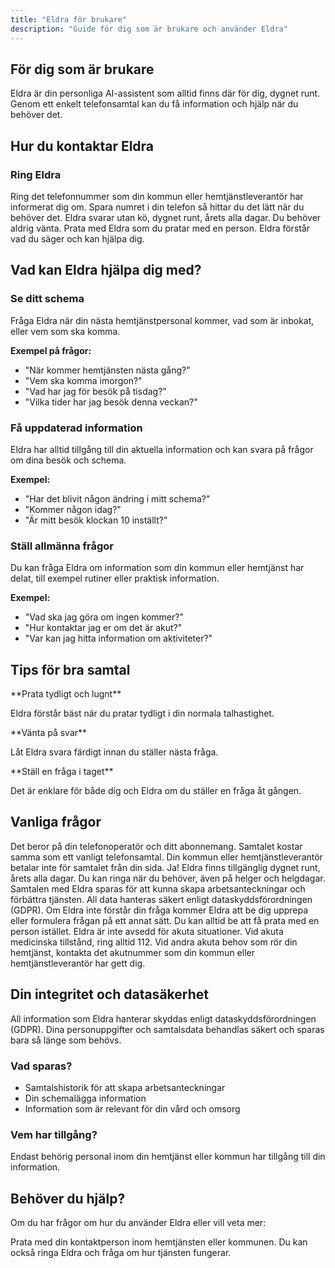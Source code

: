 ```yaml
---
title: "Eldra för brukare"
description: "Guide för dig som är brukare och använder Eldra"
---
```


## För dig som är brukare

Eldra är din personliga AI-assistent som alltid finns där för dig, dygnet runt. Genom ett enkelt telefonsamtal kan du få information och hjälp när du behöver det.

## Hur du kontaktar Eldra

### Ring Eldra

<Steps>
<Step title="Ring telefonnumret">
  Ring det telefonnummer som din kommun eller hemtjänstleverantör har informerat dig om.
  
  <Tip>
  Spara numret i din telefon så hittar du det lätt när du behöver det.
  </Tip>
</Step>

<Step title="Eldra svarar direkt">
  Eldra svarar utan kö, dygnet runt, årets alla dagar. Du behöver aldrig vänta.
</Step>

<Step title="Prata naturligt">
  Prata med Eldra som du pratar med en person. Eldra förstår vad du säger och kan hjälpa dig.
</Step>
</Steps>

## Vad kan Eldra hjälpa dig med?

### Se ditt schema

<Card title="Få information om besök" icon="calendar">
  Fråga Eldra när din nästa hemtjänstpersonal kommer, vad som är inbokat, eller vem som ska komma.
</Card>

**Exempel på frågor:**
- "När kommer hemtjänsten nästa gång?"
- "Vem ska komma imorgon?"
- "Vad har jag för besök på tisdag?"
- "Vilka tider har jag besök denna veckan?"

### Få uppdaterad information

<Card title="Aktuell information" icon="info-circle">
  Eldra har alltid tillgång till din aktuella information och kan svara på frågor om dina besök och schema.
</Card>

**Exempel:**
- "Har det blivit någon ändring i mitt schema?"
- "Kommer någon idag?"
- "Är mitt besök klockan 10 inställt?"

### Ställ allmänna frågor

<Card title="Frågor och svar" icon="circle-question">
  Du kan fråga Eldra om information som din kommun eller hemtjänst har delat, till exempel rutiner eller praktisk information.
</Card>

**Exempel:**
- "Vad ska jag göra om ingen kommer?"
- "Hur kontaktar jag er om det är akut?"
- "Var kan jag hitta information om aktiviteter?"

## Tips för bra samtal

<Tip>
**Prata tydligt och lugnt**

Eldra förstår bäst när du pratar tydligt i din normala talhastighet.
</Tip>

<Tip>
**Vänta på svar**

Låt Eldra svara färdigt innan du ställer nästa fråga.
</Tip>

<Tip>
**Ställ en fråga i taget**

Det är enklare för både dig och Eldra om du ställer en fråga åt gången.
</Tip>

## Vanliga frågor

<Accordion title="Kostar det att ringa Eldra?">
  Det beror på din telefonoperatör och ditt abonnemang. Samtalet kostar samma som ett vanligt telefonsamtal. Din kommun eller hemtjänstleverantör betalar inte för samtalet från din sida.
</Accordion>

<Accordion title="Kan jag ringa när som helst?">
  Ja! Eldra finns tillgänglig dygnet runt, årets alla dagar. Du kan ringa när du behöver, även på helger och helgdagar.
</Accordion>

<Accordion title="Spelar Eldra in samtalen?">
  Samtalen med Eldra sparas för att kunna skapa arbetsanteckningar och förbättra tjänsten. All data hanteras säkert enligt dataskyddsförordningen (GDPR).
</Accordion>

<Accordion title="Vad händer om Eldra inte förstår mig?">
  Om Eldra inte förstår din fråga kommer Eldra att be dig upprepa eller formulera frågan på ett annat sätt. Du kan alltid be att få prata med en person istället.
</Accordion>

<Accordion title="Kan Eldra hjälpa mig vid akuta situationer?">
  Eldra är inte avsedd för akuta situationer. Vid akuta medicinska tillstånd, ring alltid 112. Vid andra akuta behov som rör din hemtjänst, kontakta det akutnummer som din kommun eller hemtjänstleverantör har gett dig.
</Accordion>

## Din integritet och datasäkerhet

<Info>
All information som Eldra hanterar skyddas enligt dataskyddsförordningen (GDPR). Dina personuppgifter och samtalsdata behandlas säkert och sparas bara så länge som behövs.
</Info>

### Vad sparas?

- Samtalshistorik för att skapa arbetsanteckningar
- Din schemalägga information
- Information som är relevant för din vård och omsorg

### Vem har tillgång?

Endast behörig personal inom din hemtjänst eller kommun har tillgång till din information.

## Behöver du hjälp?

Om du har frågor om hur du använder Eldra eller vill veta mer:

<Card title="Kontakta din hemtjänst" icon="phone">
  Prata med din kontaktperson inom hemtjänsten eller kommunen.
</Card>

<Card title="Ring Eldra" icon="robot">
  Du kan också ringa Eldra och fråga om hur tjänsten fungerar.
</Card>
